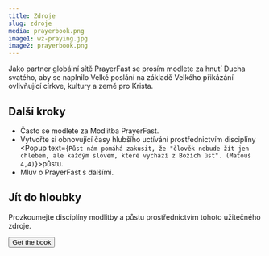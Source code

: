 ```yaml
---
title: Zdroje
slug: zdroje
media: prayerbook.png
image1: wz-praying.jpg
image2: prayerbook.png
---
```

<Hero image={props.image1}>
Jako partner globální sítě PrayerFast se prosím modlete za hnutí Ducha svatého, aby se naplnilo <Popup text="Byla mi dána veškerá moc na nebi i na zemi. Proto jděte a získávejte za učedníky všechny národy, křtěte je ve jméno Otce i Syna i Ducha svatého a učte je poslouchat všechno, co jsem vám přikázal. A já jsem jistě s vámi po všechny dny až do konce světa. (Matouš 28,18-20)">Velké poslání</Popup> na základě <Popup text={`Odpověděl: "'Miluj Pána, svého Boha, celým svým srdcem, celou svou duší, celou svou silou a celou svou myslí' a 'Miluj svého bližního jako sám sebe'". (Lukáš 10,27)`}>Velkého přikázání</Popup> ovlivňující církve, kultury a země pro Krista.
</Hero>

<Row cols="2" className="md:grid-cols-2 text-white">

<Callout background="accent">

## Další kroky

- Často se modlete za <Popup text="Prosím, modlete se za hnutí Ducha svatého, aby se naplnilo Velké poslání na základě Velkého přikázání a ovlivnilo církve, kultury a země pro Krista.">Modlitba PrayerFast</Popup>.
- Vytvořte si obnovující časy hlubšího uctívání prostřednictvím disciplíny <Popup text={`Půst nám pomáhá zakusit, že "člověk nebude žít jen chlebem, ale každým slovem, které vychází z Božích úst". (Matouš 4,4)`}>půstu.</Popup>
- Mluv o PrayerFast s dalšími.

<SocialShare />

</Callout>

<Callout background="secondary">

## Jít do hloubky

<ImageCard image={props.image2}>

Prozkoumejte disciplíny modlitby a půstu prostřednictvím tohoto užitečného zdroje.

<Button to="https://www.amazon.com/Prayer-Fasting-Moving-Spirit-Churches/dp/1949921425/ref=sr_1_2?crid=HYWZMUFTN37P&keywords=prayer+and+fasting&qid=1658952220&sprefix=prayer+and+fasting%2Caps%2C96&sr=8-2">Get the book</Button>

</ImageCard>

</Callout>

</Row>

